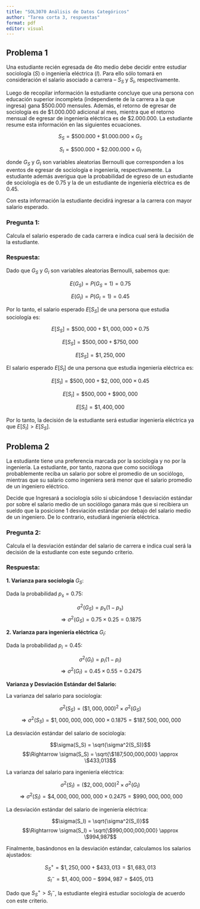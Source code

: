```yaml
---
title: "SOL3070 Análisis de Datos Categóricos"
author: "Tarea corta 3, respuestas"
format: pdf
editor: visual
---
```


## Problema 1

Una estudiante recién egresada de 4to medio debe decidir entre estudiar sociología ($S$) o ingeniería eléctrica ($I$).
Para ello sólo tomará en consideración el salario asociado a carrera -- $S_{S}$ y $S_{I}$, respectivamente.

Luego de recopilar información la estudiante concluye que una persona con educación superior incompleta (independiente de la carrera a la que ingresa) gana $\$500.000$ mensules.
Además, el retorno de egresar de sociología es de $\$1.000.000$ adicional al mes, mientra que el retorno mensual de egresar de ingeniería eléctrica es de $\$2.000.000$.
La estudiante resume esta información en las siguientes ecuaciones.

$$S_S = \$500.000 + \$1.000.000 \times G_S$$

$$S_I = \$500.000 + \$2.000.000 \times G_I$$

donde $G_S$ y $G_I$ son variables aleatorias Bernoulli que corresponden a los eventos de egresar de sociología e ingeniería, respectivamente.
La estudiante además averigua que la probabilidad de egreso de un estudiante de sociología es de 0.75 y la de un estudiante de ingeniería eléctrica es de 0.45.

Con esta información la estudiante decidirá ingresar a la carrera con mayor salario esperado.

### Pregunta 1:

Calcula el salario esperado de cada carrera e indica cual será la decisión de la estudiante.

### Respuesta:

Dado que $G_S$ y $G_I$ son variables aleatorias Bernoulli, sabemos que:

$$E(G_S) = P(G_S = 1) = 0.75$$

$$E(G_I) = P(G_I = 1) = 0.45$$

Por lo tanto, el salario esperado $E[S_S]$ de una persona que estudia sociología es:

$$E[S_S] = \$500,000 + \$1,000,000 \times 0.75$$

$$E[S_S] = \$500,000 + \$750,000$$

$$E[S_S] = \$1,250,000$$

El salario esperado $E[S_I]$ de una persona que estudia ingeniería eléctrica es:

$$E[S_I] = \$500,000 + \$2,000,000 \times 0.45$$

$$E[S_I] = \$500,000 + \$900,000$$

$$E[S_I] = \$1,400,000$$

Por lo tanto, la decisión de la estudiante será estudiar ingeniería eléctrica ya que $E[S_I] > E[S_S]$.

## Problema 2

La estudiante tiene una preferencia marcada por la sociología y no por la ingeniería.
La estudiante, por tanto, razona que como socióloga probablemente reciba un salario por sobre el promedio de un sociólogo, mientras que su salario como ingeniera será menor que el salario promedio de un ingeniero eléctrico.

Decide que Ingresará a sociología sólo si ubicándose 1 desviación estándar por sobre el salario medio de un sociólogo ganara más que si recibiera un sueldo que la posicione 1 desviación estándar por debajo del salario medio de un ingeniero.
De lo contrario, estudiará ingeniería eléctrica.

### Pregunta 2:

Calcula el la desviación estándar del salario de carrera e indica cual será la decisión de la estudiante con este segundo criterio.

### Respuesta:

**1. Varianza para sociología** $G_S$:

Dada la probabilidad $p_s = 0.75$:

$$\sigma^2(G_S) = p_s(1-p_s)$$ $$\Rightarrow \sigma^2(G_S) = 0.75 \times 0.25 = 0.1875$$

**2. Varianza para ingeniería eléctrica** $G_I$:

Dada la probabilidad $p_i = 0.45$:

$$\sigma^2(G_I) = p_i(1-p_i)$$ $$\Rightarrow \sigma^2(G_I) = 0.45 \times 0.55 = 0.2475$$

**Varianza y Desviación Estándar del Salario:**

La varianza del salario para sociología:

$$\sigma^2(S_S) = (\$1,000,000)^2 \times \sigma^2(G_S)$$ $$\Rightarrow \sigma^2(S_S) = \$1,000,000,000,000 \times 0.1875 = \$187,500,000,000$$

La desviación estándar del salario de sociología:

$$\sigma(S_S) = \sqrt{\sigma^2(S_S)}$$ $$\Rightarrow \sigma(S_S) = \sqrt{\$187,500,000,000} \approx \$433,013$$

La varianza del salario para ingeniería eléctrica:

$$\sigma^2(S_I) = (\$2,000,000)^2 \times \sigma^2(G_I)$$ $$\Rightarrow \sigma^2(S_I) = \$4,000,000,000,000 \times 0.2475 = \$990,000,000,000$$

La desviación estándar del salario de ingeniería eléctrica:

$$\sigma(S_I) = \sqrt{\sigma^2(S_I)}$$ $$\Rightarrow \sigma(S_I) = \sqrt{\$990,000,000,000} \approx \$994,987$$

Finalmente, basándonos en la desviación estándar, calculamos los salarios ajustados:

$$S_S^+ = \$1,250,000 + \$433,013 = \$1,683,013$$ $$S_I^- = \$1,400,000 - \$994,987 = \$405,013$$

Dado que $S_S^+ > S_I^-$, la estudiante elegirá estudiar sociología de acuerdo con este criterio.
